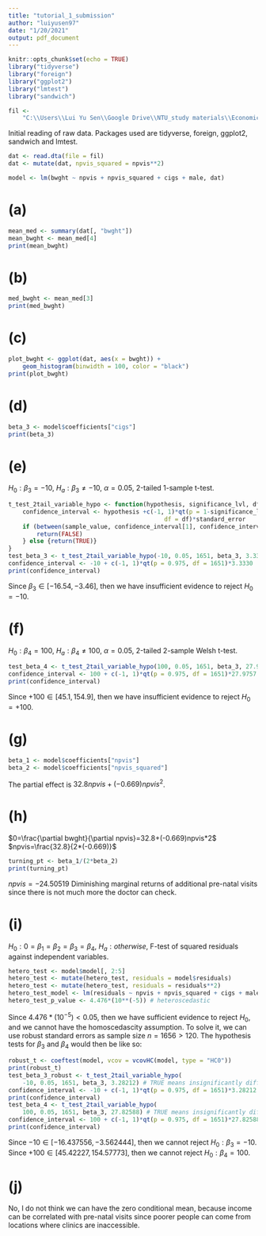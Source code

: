 ```yaml
---
title: "tutorial_1_submission"
author: "luiyusen97"
date: "1/20/2021"
output: pdf_document
---
```


```r
knitr::opts_chunk$set(echo = TRUE)
library("tidyverse")
library("foreign")
library("ggplot2")
library("lmtest")
library("sandwich")
```

```r
fil <- 
    "C:\\Users\\Lui Yu Sen\\Google Drive\\NTU_study materials\\Economics\\HE3021 Intermediate Econometrics\\Week 1\\HE3021-Week-1-Tutorial-1\\rawdata\\bwght2.dta"
```

Initial reading of raw data. Packages used are tidyverse, foreign, ggplot2, sandwich and lmtest.

```r
dat <- read.dta(file = fil)
dat <- mutate(dat, npvis_squared = npvis**2)

model <- lm(bwght ~ npvis + npvis_squared + cigs + male, dat)
```

# (a)
```r
mean_med <- summary(dat[, "bwght"])
mean_bwght <- mean_med[4]
print(mean_bwght)
```

# (b)
```r
med_bwght <- mean_med[3]
print(med_bwght)
```

# (c)
```r
plot_bwght <- ggplot(dat, aes(x = bwght)) + 
    geom_histogram(binwidth = 100, color = "black")
print(plot_bwght)
```

# (d)
```r
beta_3 <- model$coefficients["cigs"]
print(beta_3)
```

# (e)
$H_0:\beta_3=-10$, $H_a:\beta_3\neq-10$, $\alpha=0.05$, 2-tailed 1-sample t-test.
```r
t_test_2tail_variable_hypo <- function(hypothesis, significance_lvl, df, sample_value, standard_error){
    confidence_interval <- hypothesis +c(-1, 1)*qt(p = 1-significance_lvl/2,
                                            df = df)*standard_error
    if (between(sample_value, confidence_interval[1], confidence_interval[2])){
        return(FALSE)
    } else {return(TRUE)}
}
test_beta_3 <- t_test_2tail_variable_hypo(-10, 0.05, 1651, beta_3, 3.3330) # TRUE means insignificantly different from -10
confidence_interval <- -10 + c(-1, 1)*qt(p = 0.975, df = 1651)*3.3330
print(confidence_interval)
```
Since $\beta_3\in[-16.54,-3.46]$, then we have insufficient evidence to reject $H_0=-10$.

# (f)
$H_0:\beta_4=100$, $H_a:\beta_4\neq100$, $\alpha=0.05$, 2-tailed 2-sample Welsh t-test.
```r
test_beta_4 <- t_test_2tail_variable_hypo(100, 0.05, 1651, beta_3, 27.9757) # TRUE means insignificantly different from +100
confidence_interval <- 100 + c(-1, 1)*qt(p = 0.975, df = 1651)*27.9757
print(confidence_interval)
```
Since $+100\in[45.1,154.9]$, then we have insufficient evidence to reject $H_0=+100$.

# (g)
```r
beta_1 <- model$coefficients["npvis"]
beta_2 <- model$coefficients["npvis_squared"]
```
The partial effect is $32.8npvis+(-0.669)npvis^2$.

# (h)
$0=\frac{\partial bwght}{\partial npvis}=32.8+(-0.669)npvis*2$
$npvis=\frac{32.8}{2*(-0.669)}$
```r
turning_pt <- beta_1/(2*beta_2)
print(turning_pt)
```
$npvis= -24.50519$
Diminishing marginal returns of additional pre-natal visits since there is not much more the doctor can check.

# (i)
$H_0:0=\beta_1=\beta_2=\beta_3=\beta_4$, $H_a:otherwise$, F-test of squared residuals against independent variables.
```r
hetero_test <- model$model[, 2:5]
hetero_test <- mutate(hetero_test, residuals = model$residuals)
hetero_test <- mutate(hetero_test, residuals = residuals**2)
hetero_test_model <- lm(residuals ~ npvis + npvis_squared + cigs + male, hetero_test)
hetero_test_p_value <- 4.476*(10**(-5)) # heteroscedastic
```
Since $4.476*(10^{-5})<0.05$, then we have sufficient evidence to reject $H_0$, and we cannot have the homoscedascity assumption.
To solve it, we can use robust standard errors as sample size $n=1656>120$. The hypothesis tests for $\beta_3$ and $\beta_4$ would then be like so:
```r
robust_t <- coeftest(model, vcov = vcovHC(model, type = "HC0"))
print(robust_t)
test_beta_3_robust <- t_test_2tail_variable_hypo(
    -10, 0.05, 1651, beta_3, 3.28212) # TRUE means insignificantly different from -10
confidence_interval <- -10 + c(-1, 1)*qt(p = 0.975, df = 1651)*3.28212
print(confidence_interval)
test_beta_4 <- t_test_2tail_variable_hypo(
    100, 0.05, 1651, beta_3, 27.82588) # TRUE means insignificantly different from +100
confidence_interval <- 100 + c(-1, 1)*qt(p = 0.975, df = 1651)*27.82588
print(confidence_interval)
```
Since $-10\in[-16.437556,-3.562444]$, then we cannot reject $H_0:\beta_3=-10$.
Since $+100\in[45.42227,154.57773]$, then we cannot reject $H_0:\beta_4=100$.

# (j)

No, I do not think we can have the zero conditional mean, because income can be correlated with pre-natal visits since poorer people can come from locations where clinics are inaccessible.